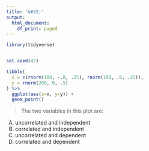```yaml
---
title: '&#32;'
output:
  html_document:
    df_print: paged
---
```


```r
library(tidyverse)


set.seed(42)

tibble(
  x = c(rnorm(100, -.8, .25), rnorm(100, .8, .25)), 
  y = rnorm(200, 0, .5)
) %>% 
  ggplot(aes(x=x, y=y)) +
  geom_point()
```


> The two variables in this plot are:

A) uncorrelated and independent
B) correlated and independent
C) uncorrelated and dependent
D) correlated and dependent
